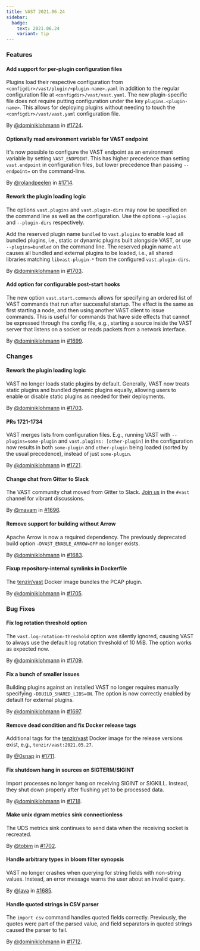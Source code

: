 ```yaml
---
title: VAST 2021.06.24
sidebar:
  badge:
    text: 2021.06.24
    variant: tip
---
```


### Features

#### Add support for per-plugin configuration files

Plugins load their respective configuration from
`<configdir>/vast/plugin/<plugin-name>.yaml` in addition to the regular
configuration file at `<configdir>/vast/vast.yaml`. The new plugin-specific file
does not require putting configuration under the key `plugins.<plugin-name>`.
This allows for deploying plugins without needing to touch the
`<configdir>/vast/vast.yaml` configuration file.

By [@dominiklohmann](https://github.com/dominiklohmann) in [#1724](https://github.com/tenzir/tenzir/pull/1724).

#### Optionally read environment variable for VAST endpoint

It's now possible to configure the VAST endpoint as an environment variable
by setting `VAST_ENDPOINT`. This has higher precedence than setting
`vast.endpoint` in configuration files, but lower precedence than passing
`--endpoint=` on the command-line.

By [@rolandpeelen](https://github.com/rolandpeelen) in [#1714](https://github.com/tenzir/tenzir/pull/1714).

#### Rework the plugin loading logic

The options `vast.plugins` and `vast.plugin-dirs` may now be specified on the
command line as well as the configuration. Use the options `--plugins` and
`--plugin-dirs` respectively.

Add the reserved plugin name `bundled` to `vast.plugins` to enable load all
bundled plugins, i.e., static or dynamic plugins built alongside VAST, or use
`--plugins=bundled` on the command line. The reserved plugin name `all` causes
all bundled and external plugins to be loaded, i.e., all shared libraries
matching `libvast-plugin-*` from the configured `vast.plugin-dirs`.

By [@dominiklohmann](https://github.com/dominiklohmann) in [#1703](https://github.com/tenzir/tenzir/pull/1703).

#### Add option for configurable post-start hooks

The new option `vast.start.commands` allows for specifying an ordered list of
VAST commands that run after successful startup. The effect is the same as first
starting a node, and then using another VAST client to issue commands.  This is
useful for commands that have side effects that cannot be expressed through the
config file, e.g., starting a source inside the VAST server that listens on a
socket or reads packets from a network interface.

By [@dominiklohmann](https://github.com/dominiklohmann) in [#1699](https://github.com/tenzir/tenzir/pull/1699).

### Changes

#### Rework the plugin loading logic

VAST no longer loads static plugins by default. Generally, VAST now
treats static plugins and bundled dynamic plugins equally, allowing
users to enable or disable static plugins as needed for their
deployments.

By [@dominiklohmann](https://github.com/dominiklohmann) in [#1703](https://github.com/tenzir/tenzir/pull/1703).

#### PRs 1721-1734

VAST merges lists from configuration files. E.g., running VAST with
`--plugins=some-plugin` and `vast.plugins: [other-plugin]` in the
configuration now results in both `some-plugin` and `other-plugin` being
loaded (sorted by the usual precedence), instead of just `some-plugin`.

By [@dominiklohmann](https://github.com/dominiklohmann) in [#1721](https://github.com/tenzir/tenzir/pull/1721).

#### Change chat from Gitter to Slack

The VAST community chat moved from Gitter to Slack. [Join
us](http://slack.tenzir.com) in the `#vast` channel for vibrant discussions.

By [@mavam](https://github.com/mavam) in [#1696](https://github.com/tenzir/tenzir/pull/1696).

#### Remove support for building without Arrow

Apache Arrow is now a required dependency. The previously deprecated build
 option `-DVAST_ENABLE_ARROW=OFF` no longer exists.

By [@dominiklohmann](https://github.com/dominiklohmann) in [#1683](https://github.com/tenzir/tenzir/pull/1683).

#### Fixup repository-internal symlinks in Dockerfile

The [tenzir/vast](https://hub.docker.com/r/tenzir/vast) Docker image bundles the
PCAP plugin.

By [@dominiklohmann](https://github.com/dominiklohmann) in [#1705](https://github.com/tenzir/tenzir/pull/1705).

### Bug Fixes

#### Fix log rotation threshold option

The `vast.log-rotation-threshold` option was silently ignored, causing VAST to
always use the default log rotation threshold of 10 MiB. The option works as
expected now.

By [@dominiklohmann](https://github.com/dominiklohmann) in [#1709](https://github.com/tenzir/tenzir/pull/1709).

#### Fix a bunch of smaller issues

Building plugins against an installed VAST no longer requires manually
specifying `-DBUILD_SHARED_LIBS=ON`. The option is now correctly enabled by
default for external plugins.

By [@dominiklohmann](https://github.com/dominiklohmann) in [#1697](https://github.com/tenzir/tenzir/pull/1697).

#### Remove dead condition and fix Docker release tags

Additional tags for the [tenzir/vast](https://hub.docker.com/r/tenzir/vast)
Docker image for the release versions exist, e.g., `tenzir/vast:2021.05.27`.

By [@0snap](https://github.com/0snap) in [#1711](https://github.com/tenzir/tenzir/pull/1711).

#### Fix shutdown hang in sources on SIGTERM/SIGINT

Import processes no longer hang on receiving SIGINT or SIGKILL. Instead, they
shut down properly after flushing yet to be processed data.

By [@dominiklohmann](https://github.com/dominiklohmann) in [#1718](https://github.com/tenzir/tenzir/pull/1718).

#### Make unix dgram metrics sink connectionless

The UDS metrics sink continues to send data when the receiving socket is
recreated.

By [@tobim](https://github.com/tobim) in [#1702](https://github.com/tenzir/tenzir/pull/1702).

#### Handle arbitrary types in bloom filter synopsis

VAST no longer crashes when querying for string fields with non-string
values. Instead, an error message warns the user about an invalid query.

By [@lava](https://github.com/lava) in [#1685](https://github.com/tenzir/tenzir/pull/1685).

#### Handle quoted strings in CSV parser

The `import csv` command handles quoted fields correctly. Previously, the
quotes were part of the parsed value, and field separators in quoted strings
caused the parser to fail.

By [@dominiklohmann](https://github.com/dominiklohmann) in [#1712](https://github.com/tenzir/tenzir/pull/1712).
